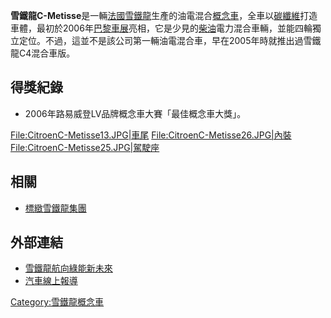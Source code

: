 {{Infobox Automobile
 | image            = File:CitroenC-Metisse18.JPG
 | name             = 雪鐵龍C-Metisse 
 | aka              = C-M
 | manufacturer     = [[雪鐵龍|雪鐵龍]]
 | parent_company   = [[標緻雪鐵龍集團|標緻雪鐵龍集團]]
 | production       = 2005
 | body_style       = 概念五門油電跑車
 | layout           = [[前置引擎|前置引擎]]/[[前輪驅動|前輪驅動]]
 | platform         = 
| wheelbase      = 
| length         = 4.74 metres (186.6 in)
| width          = 
| height         = 1.24 metres (48.8 in)
| weight         = 1400公斤
| ftrack         = 
| rtrack         = 
| fuel_economy   = 6.5L/每百公里
| fuel_capacity  = 
| related        = [[雪鐵龍_GT|雪鐵龍 GT]]
| similar        = [[本田洞察者|本田洞察者]]
| designer       = 
| engine           = 2.7 l V6柴油208hp + 電動馬達
| transmission     = 六速自排
}}
{{commonscat|Citroën C-Métisse}}
'''雪鐵龍C-Metisse'''是一輛[[法國|法國]][[雪鐵龍|雪鐵龍]]生產的油電混合[[概念車|概念車]]，全車以[[碳纖維|碳纖維]]打造車體，最初於2006年[[巴黎車展|巴黎車展]]亮相，它是少見的[[柴油|柴油]]電力混合車輛，並能四輪獨立定位。不過，這並不是該公司第一輛油電混合車，早在2005年時就推出過雪鐵龍C4混合車版。

== 得獎紀錄 ==
* 2006年路易威登LV品牌概念車大賽「最佳概念車大獎」。

<gallery>
File:CitroenC-Metisse13.JPG|車尾
File:CitroenC-Metisse26.JPG|內裝
File:CitroenC-Metisse25.JPG|駕駛座
</gallery>

==相關==
*[[標緻雪鐵龍集團|標緻雪鐵龍集團]]

==外部連結==
* [https://web.archive.org/web/20080828231836/http://www.autowld.com/article/2008/0606/article_1306.html 雪鐵龍航向綠能新未來]
* [http://www.auto-online.com.tw/news/10538 汽車線上報導]

[[Category:雪鐵龍概念車|Category:雪鐵龍概念車]]